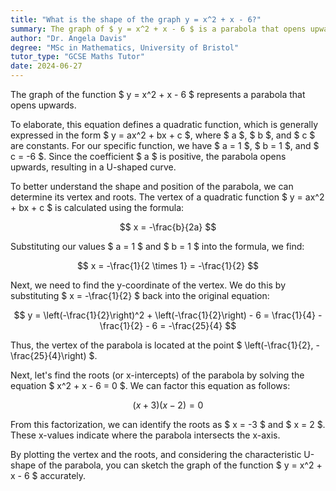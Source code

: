 ```yaml
---
title: "What is the shape of the graph y = x^2 + x - 6?"
summary: The graph of $ y = x^2 + x - 6 $ is a parabola that opens upwards.
author: "Dr. Angela Davis"
degree: "MSc in Mathematics, University of Bristol"
tutor_type: "GCSE Maths Tutor"
date: 2024-06-27
---
```


The graph of the function $ y = x^2 + x - 6 $ represents a parabola that opens upwards.

To elaborate, this equation defines a quadratic function, which is generally expressed in the form $ y = ax^2 + bx + c $, where $ a $, $ b $, and $ c $ are constants. For our specific function, we have $ a = 1 $, $ b = 1 $, and $ c = -6 $. Since the coefficient $ a $ is positive, the parabola opens upwards, resulting in a U-shaped curve.

To better understand the shape and position of the parabola, we can determine its vertex and roots. The vertex of a quadratic function $ y = ax^2 + bx + c $ is calculated using the formula:

$$
x = -\frac{b}{2a}
$$

Substituting our values $ a = 1 $ and $ b = 1 $ into the formula, we find:

$$
x = -\frac{1}{2 \times 1} = -\frac{1}{2}
$$

Next, we need to find the y-coordinate of the vertex. We do this by substituting $ x = -\frac{1}{2} $ back into the original equation:

$$
y = \left(-\frac{1}{2}\right)^2 + \left(-\frac{1}{2}\right) - 6 
= \frac{1}{4} - \frac{1}{2} - 6 
= -\frac{25}{4}
$$

Thus, the vertex of the parabola is located at the point $ \left(-\frac{1}{2}, -\frac{25}{4}\right) $.

Next, let's find the roots (or x-intercepts) of the parabola by solving the equation $ x^2 + x - 6 = 0 $. We can factor this equation as follows:

$$
(x + 3)(x - 2) = 0
$$

From this factorization, we can identify the roots as $ x = -3 $ and $ x = 2 $. These x-values indicate where the parabola intersects the x-axis.

By plotting the vertex and the roots, and considering the characteristic U-shape of the parabola, you can sketch the graph of the function $ y = x^2 + x - 6 $ accurately.
    